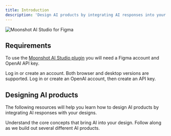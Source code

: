 ```yaml
---
title: Introduction
description: 'Design AI products by integrating AI responses into your Figma designs'
---
```


<Frame>
  <img
    src="/images/docs-introduction.png"
    alt="Moonshot AI Studio for Figma"
  />
</Frame>

## Requirements

To use the [Moonshot AI Studio plugin](https://www.figma.com/community) you will need a Figma account and OpenAI API key.

<CardGroup cols={2}>
  <Card
    title="Figma"
    icon="figma"
    href="https://www.figma.com/"
  >
    Log in or create an account. Both browser and desktop versions are supported.
  </Card>
  <Card
    title="OpenAI API key"
    icon="key"
    href="https://platform.openai.com/api-keys"
  >
    Log in or create an OpenAI account, then create an API key.
  </Card>
</CardGroup>

## Designing AI products

The following resources will help you learn how to design AI products by integrating AI responses with your designs.

<CardGroup cols={1}>
  <Card
    title="Basic concepts"
    icon="book"
    href="basics"
    horizontal
  >
    Understand the core concepts that bring AI into your design.
  </Card>
  <Card
    title="Guided examples"
    icon="arrow-progress"
    href="examples"
    horizontal
  >
    Follow along as we build out several different AI products.
  </Card>
</CardGroup>
